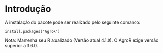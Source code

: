 # Introdução {#intro}

A instalação do pacote pode ser realizado pelo seguinte comando:

`install.packages("AgroR")`

Nota: Mantenha seu R atualizado (Versão atual 4.1.0). O AgroR exige versão superior a 3.6.0.

